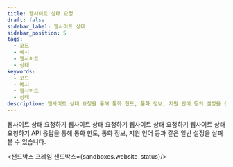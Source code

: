 ```yaml
---
title: 웹사이트 상태 요청
draft: false
sidebar_label: 웹사이트 상태
sidebar_position: 5
tags:
  - 코드
  - 예시
  - 웹사이트
  - 상태
keywords:
  - 코드
  - 예시
  - 웹사이트
  - 상태
description: 웹사이트 상태 요청을 통해 통화 한도, 통화 정보, 지원 언어 등의 설정을 살펴보세요. 이 API 예제를 통해 알아보세요.
---
```



웹사이트 상태 요청하기 웹사이트 상태 요청하기 웹사이트 상태 요청하기 웹사이트 상태 요청하기 API 응답을 통해 통화 한도, 통화 정보, 지원 언어 등과 같은 일반 설정을 살펴볼 수 있습니다.

<샌드박스 프레임 샌드박스={sandboxes.website_status}/>
